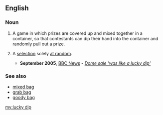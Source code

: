 ==English==

===Noun===
{{en-noun|head=[[lucky]] [[dip]]}}

# A game in which prizes are covered up and mixed together in a container, so that contestants can dip their hand into the container and randomly pull out a prize.
# {{context|by extension|idiomatic|figuratively|lang=en}} A [[selection]] solely [[at random]].
#* '''September 2005''', [[w:BBC News|BBC News]] - ''[http://news.bbc.co.uk/1/hi/uk_politics/4270432.stm Dome sale 'was like a lucky dip']''

===See also===
* [[mixed bag]]
* [[grab bag]]
* [[goody bag]]

[[my:lucky dip]]